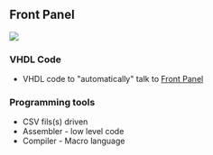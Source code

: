 == Front Panel ==

<img src="http://land-boards.com/blwiki/images/1/1b/EightBitFrontPanel720px.JPG"></img>

=== VHDL Code ===

* VHDL code to "automatically" talk to [http://land-boards.com/blwiki/index.php?title=Front_Panel_For_8_Bit_Computers Front Panel]

=== Programming tools ===

* CSV fils(s) driven
* Assembler - low level code
* Compiler - Macro language
